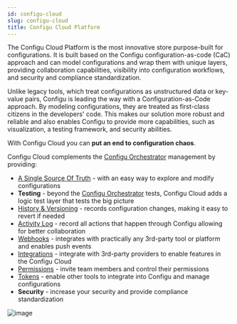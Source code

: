 ```yaml
---
id: configu-cloud
slug: configu-cloud
title: Configu Cloud Platform
---
```


The Configu Cloud Platform is the most innovative store purpose-built for configurations.
It is built based on the Configu configuration-as-code (CaC) approach and can model configurations and wrap them with unique layers, providing collaboration capabilities, visibility into configuration workflows,
and security and compliance standardization.

Unlike legacy tools, which treat configurations as unstructured data or key-value pairs, Configu is leading the way with a Configuration-as-Code approach. By modeling configurations,
they are treated as first-class citizens in the developers' code. This makes our solution more robust and reliable and also enables Configu to provide more capabilities, such as visualization, a testing framework, and security abilities.

With Configu Cloud you can **put an end to configuration chaos**.

Configu Cloud complements the [Configu Orchestrator](/configu-orchestrator) management by providing:

- [A Single Source Of Truth](/configs) - with an easy way to explore and modify configurations
- **Testing** - beyond the [Configu Orchestrator](/configu-orchestrator) tests, Configu Cloud adds a logic test layer that tests the big picture
- [History & Versioning](/configs/#configs-history) - records configuration changes, making it easy to revert if needed
- [Activity Log](/audit-log) - record all actions that happen through Configu allowing for better collaboration
- [Webhooks](/webhooks) - integrates with practically any 3rd-party tool or platform and enables push events
- [Integrations](/integrations) - integrate with 3rd-party providers to enable features in the Configu Cloud
- [Permissions](/settings/#organization-members) - invite team members and control their permissions
- [Tokens](/settings/#organization-tokens) - enable other tools to integrate into Configu and manage configurations
- **Security** - increase your security and provide compliance standardization

![image](./img/configu-cloud.png)
